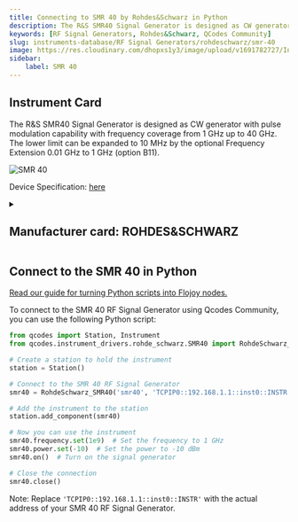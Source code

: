 ```yaml
---
title: Connecting to SMR 40 by Rohdes&Schwarz in Python
description: The R&S SMR40 Signal Generator is designed as CW generator with pulse modulation capability with frequency coverage from 1 GHz up to 40 GHz. The lower limit can be expanded to 10 MHz by the optional Frequency Extension 0.01 GHz to 1 GHz  (option B11).
keywords: [RF Signal Generators, Rohdes&Schwarz, QCodes Community] 
slug: instruments-database/RF Signal Generators/rohdeschwarz/smr-40 
image: https://res.cloudinary.com/dhopxs1y3/image/upload/v1691782727/Instruments/RF%20Signal%20Generator/SMR-40/SMR-40.jpg
sidebar:
    label: SMR 40 
---
```



## Instrument Card

The R&S SMR40 Signal Generator is designed as CW generator with pulse modulation capability with frequency coverage from 1 GHz up to 40 GHz. The lower limit can be expanded to 10 MHz by the optional Frequency Extension 0.01 GHz to 1 GHz  (option B11).

![SMR 40](https://res.cloudinary.com/dhopxs1y3/image/upload/v1691782727/Instruments/RF%20Signal%20Generator/SMR-40/SMR-40.jpg)

Device Specification: [here](https://www.axiomtest.com/documents/models/Rohde%20&%20Schwarz%20SMR40%20Data%20Sheet.pdf)

<details style={{ marginTop: "15px"}}>
<summary><h2 style={{display:'inline'}}>Manufacturer card: ROHDES&SCHWARZ</h2></summary>

![ROHDES&SCHWARZ](https://res.cloudinary.com/dhopxs1y3/image/upload/v1692806194/Instruments/Vendor%20Logos/RohdeSchwarz.png)

Rohde & Schwarz GmbH & Co KG is an international electronics group specializing in the fields of electronic test equipment, broadcast & media, cybersecurity, radiomonitoring and radiolocation, and radiocommunication.

- Headquarters: Munich, Germany
- Yearly Revenue (millions, USD): 2500
- Vendor Website: [here](https://www.rohde-schwarz.com/ca/home_48230.html)

</details>


<FeaturedInstrumentVideo category="RF_SIGNAL_GENERATORS" />

## Connect to the SMR 40 in Python

[Read our guide for turning Python scripts into Flojoy nodes.](https://docs.flojoy.ai/contribution/blocks/custom-flojoy-block/)



<Tabs>
<TabItem value="Flojoy" label="Flojoy" className="flojoy-instrument-tabs">

<SectionsCard category="RF_SIGNAL_GENERATORS" manufacturer="Rohdes&Schwarz"></SectionsCard>

</TabItem>
<TabItem value="QCodes Community" label="QCodes Community">

To connect to the SMR 40 RF Signal Generator using Qcodes Community, you can use the following Python script:

```python
from qcodes import Station, Instrument
from qcodes.instrument_drivers.rohde_schwarz.SMR40 import RohdeSchwarz_SMR40

# Create a station to hold the instrument
station = Station()

# Connect to the SMR 40 RF Signal Generator
smr40 = RohdeSchwarz_SMR40('smr40', 'TCPIP0::192.168.1.1::inst0::INSTR')

# Add the instrument to the station
station.add_component(smr40)

# Now you can use the instrument
smr40.frequency.set(1e9)  # Set the frequency to 1 GHz
smr40.power.set(-10)  # Set the power to -10 dBm
smr40.on()  # Turn on the signal generator

# Close the connection
smr40.close()
```

Note: Replace `'TCPIP0::192.168.1.1::inst0::INSTR'` with the actual address of your SMR 40 RF Signal Generator.

</TabItem>
</Tabs>